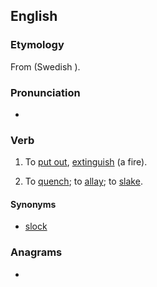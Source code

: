 ==English==

===Etymology===
From {{etyl|non|en}} {{m|non|slokna}} (Swedish {{m|sv|slockna}}).

===Pronunciation===
* {{IPA|/ˈslɒkən/|lang=en}}

===Verb===
{{en-verb}}

# {{lb|en|transitive|dialectal}} To [[put out]], [[extinguish]] (a fire).
# {{lb|en|transitive|dialectal}} To [[quench]]; to [[allay]]; to [[slake]].

====Synonyms====
* {{sense|quench}} [[slock]]

===Anagrams===
* {{anagrams|en|Conkles|enlocks}}